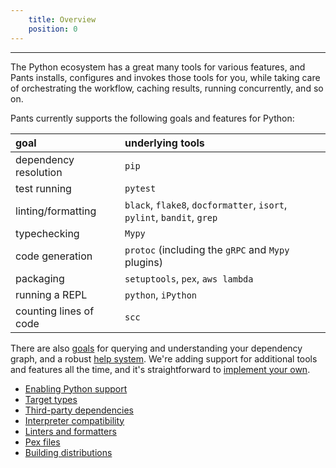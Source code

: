 ```yaml
---
    title: Overview
    position: 0
---
```


---

The Python ecosystem has a great many tools for various features, and Pants installs, configures and invokes those tools for you, while taking care of orchestrating the workflow, caching results, running concurrently, and so on.

Pants currently supports the following goals and features for Python:

| goal                   | underlying tools                                                       |
| :--------------------- | :--------------------------------------------------------------------- |
| dependency resolution  | `pip`                                                                  |
| test running           | `pytest`                                                               |
| linting/formatting     | `black`, `flake8`, `docformatter`, `isort`, `pylint`, `bandit`, `grep` |
| typechecking           | `Mypy`                                                                 |
| code generation        | `protoc` (including the `gRPC` and `Mypy` plugins)                     |
| packaging              | `setuptools`, `pex`, `aws lambda`                                      |
| running a REPL         | `python`, `iPython`                                                    |
| counting lines of code | `scc`                                                                  |

There are also [goals](../../using-pants/project-introspection.mdx) for querying and understanding your dependency graph, and a robust [help system](../../using-pants/command-line-help.mdx). We're adding support for additional tools and features all the time, and it's straightforward to [implement your own](../../writing-plugins/overview.mdx).

- [Enabling Python support](./enabling-python-support.mdx)
- [Target types](./target-types.mdx)
- [Third-party dependencies](./third-party-dependencies.mdx)
- [Interpreter compatibility](./interpreter-compatibility.mdx)
- [Linters and formatters](./linters-and-formatters.mdx)
- [Pex files](./pex-files.mdx)
- [Building distributions](./building-distributions.mdx)
